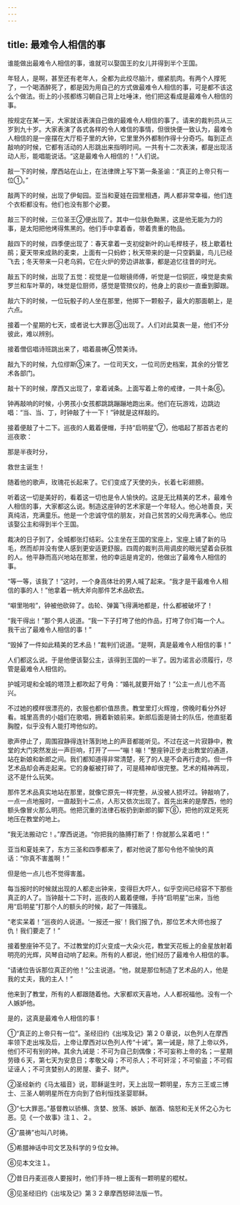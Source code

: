 ```yaml
---
---
---
```

title: 最难令人相信的事
---




谁能做出最难令人相信的事，谁就可以娶国王的女儿并得到半个王国。

年轻人，是啊，甚至还有老年人，全都为此绞尽脑汁，绷紧肌肉。有两个人撑死了，一个喝酒醉死了，都是因为用自己的方式做最难令人相信的事，可是都不该这么个做法。街上的小孩都练习朝自己背上吐唾沫，他们把这看成是最难令人相信的事。

按规定在某一天，大家就该表演自己做的最难令人相信的事了。请来的裁判员从三岁到九十岁。大家表演了各式各样的令人难信的事情，但很快便一致认为，最难令人相信的是一座摆在大厅柜子里的大钟，它里里外外都制作得十分奇巧。每到正点敲响的时候，它都有活动的人形跳出来指明时间。一共有十二次表演，都是出现活动人形，能唱能说话。“这是最难令人相信的！”人们说。

敲一下的时候，摩西站在山上，在法律牌上写下第一条圣谕：“真正的上帝只有一位①。”

敲两下的时候，出现了伊甸园。亚当和夏娃在园里相遇，两人都非常幸福，他们连个衣柜都没有。他们也没有那个必要。

敲三下的时候，三位圣王②便出现了。其中一位肤色黝黑，这是他无能为力的事，是太阳把他烤得焦黑的。他们手中拿着香，带着贵重的物品。

敲四下的时候，四季便出现了：春天拿着一支初绽新叶的山毛榉枝子，枝上歇着杜鹃；夏天带来成熟的麦束，上面有一只蚂蚱；秋天带来的是一只空鹳巢，鸟儿已经飞去；冬天带来一只老乌鸦，它在火炉的旁边讲故事，都是追忆往昔的时光。

敲五下的时候，出现了五觉：视觉是一位眼镜师傅，听觉是一位铜匠，嗅觉是卖紫罗兰和车叶草的，味觉是位厨师，感觉是管殡仪的，他身上的哀纱一直垂到脚跟。

敲六下的时候，一位玩骰子的人坐在那里，他掷下一颗骰子，最大的那面朝上，是六点。

接着一个星期的七天，或者说七大罪恶③出现了。人们对此莫衷一是，他们不分彼此，难以辨别。

接着僧侣唱诗班跳出来了，唱着晨祷④赞美诗。

敲九下的时候，九位缪斯⑤来了。一位司天文，一位司历史档案，其余的分管艺术各部门。

敲十下的时候，摩西又出现了，拿着诫条。上面写着上帝的戒律，一共十条⑥。

钟再敲响的时候，小男孩小女孩都跳跳蹦蹦地跑出来。他们在玩游戏，边跳边唱：“当、当、丁，时钟敲了十一下！”钟就是这样敲的。

接着便敲了十二下。巡夜的人戴着便帽，手持“启明星”⑦，他唱起了那首古老的巡夜歌：

那是半夜时分，

救世主诞生！

随着他的歌声，玫瑰花长起来了。它们变成了天使的头，长着七彩翅膀。

听着这一切是美好的，看着这一切也是令人愉快的。这是无比精美的艺术，最难令人相信的事，大家都这么说。制造这座钟的艺术家是一个年轻人。他心地善良，天真纯洁，充满童乐。他是一个忠诚守信的朋友，对自己贫苦的父母充满孝心。他应该娶公主和得到半个王国。

裁决的日子到了，全城都张灯结彩。公主坐在王国的宝座上，宝座上铺了新的马毛，然而却并没有使人感到更安适更舒服。四周的裁判员用调皮的眼光望着会获胜的人。他平静而高兴地站在那里，他的幸运是肯定的，他做出了最难令人相信的事。

“等一等，该我了！”这时，一个身高体壮的男人喊了起来。“我才是干最难令人相信的事的人！”他拿着一柄大斧向那件艺术品砍去。

“噼里啪啦”，钟被他砍碎了。齿轮、弹簧飞得满地都是，什么都被破坏了！

“我干得出！”那个男人说道。“我一下子打垮了他的作品，打垮了你们每一个人。我干出了最难令人相信的事！”

“毁掉了一件如此精美的艺术品！”裁判们说道。“是啊，真是最难令人相信的事！”

人们都这么说。于是他便该娶公主，该得到王国的一半了。因为诺言必须履行，尽管是最难令人相信的。

护城河堤和全城的塔顶上都吹起了号角：“婚礼就要开始了！”公主一点儿也不高兴。

不过她的模样很漂亮的，衣服也都价值昂贵。教堂里灯火辉煌，傍晚时看分外好看。城里高贵的小姐们在歌唱，拥着新娘前来。新郎后面是骑士的队伍，他直挺着胸膛，似乎没有人能打垮他似的。

歌声停止了，周围寂静得连针落到地上的声音都能听见。不过在这一片寂静中，教堂的大门突然发出一声巨响，打开了——“嘣！嘣！”整座钟正步走出教堂的通道，站在新娘和新郎之间。我们都知道得非常清楚，死了的人是不会再行走的。但一件艺术品却会再走起来。它的身躯被打碎了，可是精神却很完整。艺术的精神再现，这不是什么玩笑。

那件艺术品真实地站在那里，就像它原先一样完整，从没被人损坏过。钟敲响了，一点一点地报时，一直敲到十二点，人形又依次出现了。首先出来的是摩西，他的额头像冒火那么明亮。他把沉重的法律石板扔到新郎的脚下⑧，把他的双足死死地压在教堂的地上。

“我无法搬动它！。”摩西说道。“你把我的胳膊打断了！你就那么呆着吧！”

亚当和夏娃来了，东方三圣和四季都来了，都对他说了那句令他不愉快的真话：“你真不害羞啊！”

但是他一点儿也不觉得害羞。

每当报时的时候就出现的人都走出钟来，变得巨大吓人，似乎空间已经容不下那些真正的人了。当钟敲十二下时，巡夜的人戴着便帽，手持“启明星”出来，当他用“启明星”打那个人的额头的时候，起了一阵骚乱。

“老实呆着！”巡夜的人说道。‘一报还一报’！我们报了仇，那位艺术大师也报了仇！我们要走了！”

接着整座钟不见了。不过教堂的灯火变成一大朵火花，教堂天花板上的金星放射着明亮的光辉，风琴自动响了起来。所有的人都说，他们经历了最难令人相信的事。

“请诸位告诉那位真正的他！”公主说道。“他，就是那位制造了艺术品的人，他是我的丈夫，我的主人！”

他来到了教堂，所有的人都跟随着他。大家都欢天喜地，人人都祝福他。没有一个人嫉妒他。

是的，这真是最难令人相信的事！

①“真正的上帝只有一位”。圣经旧约《出埃及记》第２０章说，以色列人在摩西率领下走出埃及后，上帝让摩西对以色列人传“十诫”。第一诫是，除了上帝以外，他们不可有别的神。其余九诫是：不可为自己刻偶像；不可妄称上帝的名；一星期劳碌６天，第七天为安息日；孝敬父母；不可杀人；不可奸淫；不可偷盗；不可假证诬人；不可贪婪别人的房屋、妻子、财产。

②圣经新约《马太福音》说，耶稣诞生时，天上出现一颗明星，东方三王或三博士、三圣人朝明星所在方向到了伯利恒找圣婴耶稣。

③“七大罪恶。”基督教以骄横、贪婪、放荡、嫉妒、酗酒、恼怒和无关怀之心为七恶。见《一个故事》注１、２。

④“晨祷”也叫八时祷。

⑤希腊神话中司文艺及科学的９位女神。

⑥见本文注１。

⑦昔日丹麦巡夜人要报时，他们手持一根上面有一颗明星的棍杖。

⑧见圣经旧约《出埃及记》第３２章摩西怒碎法版一节。
